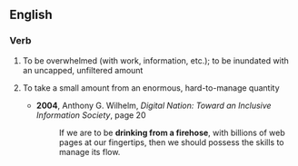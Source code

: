 ==English==

===Verb===
{{en-verb|drinks from a firehose|drinking from a firehose|drank from a firehose|drunk from a firehose}}

# {{lb|en|idiomatic}} To be overwhelmed (with work, information, etc.); to be inundated with an uncapped, unfiltered amount
# {{lb|en|idiomatic}} To take a small amount from an enormous, hard-to-manage quantity
#* '''2004''', Anthony G. Wilhelm, ''Digital Nation: Toward an Inclusive Information Society'', page 20
#*: If we are to be '''drinking from a firehose''', with billions of web pages at our fingertips, then we should possess the skills to manage its flow.